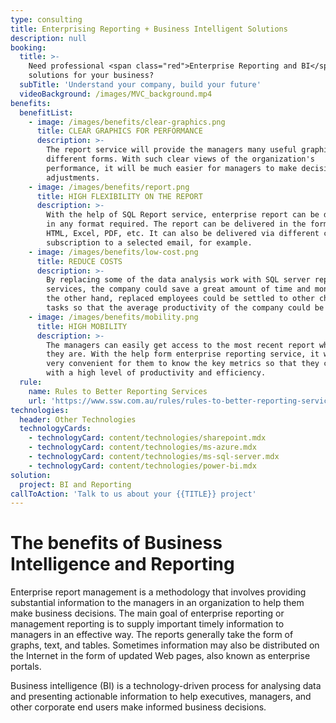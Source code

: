 ```yaml
---
type: consulting
title: Enterprising Reporting + Business Intelligent Solutions
description: null
booking:
  title: >-
    Need professional <span class="red">Enterprise Reporting and BI</span>
    solutions for your business?
  subTitle: 'Understand your company, build your future'
  videoBackground: /images/MVC_background.mp4
benefits:
  benefitList:
    - image: /images/benefits/clear-graphics.png
      title: CLEAR GRAPHICS FOR PERFORMANCE
      description: >-
        The report service will provide the managers many useful graphics in
        different forms. With such clear views of the organization's
        performance, it will be much easier for managers to make decisions and
        adjustments.
    - image: /images/benefits/report.png
      title: HIGH FLEXIBILITY ON THE REPORT
      description: >-
        With the help of SQL Report service, enterprise report can be delivered
        in any format required. The report can be delivered in the formats of
        HTML, Excel, PDF, etc. It can also be delivered via different channels,
        subscription to a selected email, for example.
    - image: /images/benefits/low-cost.png
      title: REDUCE COSTS
      description: >-
        By replacing some of the data analysis work with SQL server reporting
        services, the company could save a great amount of time and money. On
        the other hand, replaced employees could be settled to other challenging
        tasks so that the average productivity of the company could be better.
    - image: /images/benefits/mobility.png
      title: HIGH MOBILITY
      description: >-
        The managers can easily get access to the most recent report wherever
        they are. With the help form enterprise reporting service, it will be
        very convenient for them to know the key metrics so that they can work
        with a high level of productivity and efficiency.
  rule:
    name: Rules to Better Reporting Services
    url: 'https://www.ssw.com.au/rules/rules-to-better-reporting-services'
technologies:
  header: Other Technologies
  technologyCards:
    - technologyCard: content/technologies/sharepoint.mdx
    - technologyCard: content/technologies/ms-azure.mdx
    - technologyCard: content/technologies/ms-sql-server.mdx
    - technologyCard: content/technologies/power-bi.mdx
solution:
  project: BI and Reporting
callToAction: 'Talk to us about your {{TITLE}} project'
---
```


# The benefits of **Business Intelligence and Reporting**

<VideoEmbed url="https://www.youtube.com/watch?v=-NTrH4hzbbE" />

Enterprise report management is a methodology that involves providing substantial information to the managers in an organization to help them make business decisions. The main goal of enterprise reporting or management reporting is to supply important timely information to managers in an effective way. The reports generally take the form of graphs, text, and tables. Sometimes information may also be distributed on the Internet in the form of updated Web pages, also known as enterprise portals.

Business intelligence (BI) is a technology-driven process for analysing data and presenting actionable information to help executives, managers, and other corporate end users make informed business decisions.

